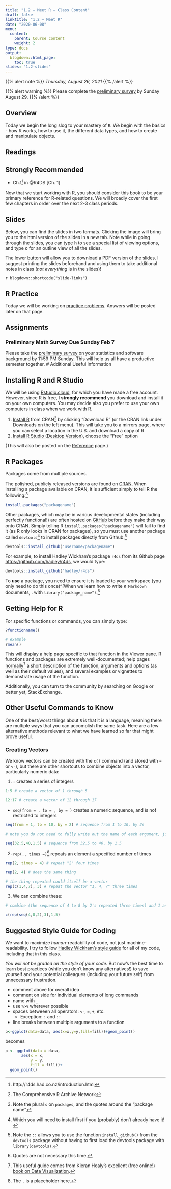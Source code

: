 ```yaml
---
title: "1.2 — Meet R — Class Content"
draft: false
linktitle: "1.2 — Meet R"
date: "2020-06-08"
menu:
  content:
    parent: Course content
    weight: 2
type: docs
output:
  blogdown::html_page:
    toc: true
slides: "1.2-slides"
---
```


{{% alert note %}}
*Thursday, August 26, 2021*
{{% /alert %}}

{{% alert warning %}}
Please complete the [preliminary survey](/assignment/00-preliminary-survey) by Sunday August 29.
{{% /alert %}}

## <i class="fas fa-info-circle fa-lg"></i> Overview

Today we begin the long slog to your mastery of `R`. We begin with the basics - how R works, how to use it, the different data types, and how to create and manipulate objects.

## <i class="fas fa-book-reader fa-lg"></i> Readings

## Strongly Recommended

- <i class="fas fa-external-link-square-alt"></i>Ch.1^[http://r4ds.had.co.nz/introduction.html] in @R4DS[Ch. 1]

Now that we start working with R, you should consider this book to be your primary reference for R-related questions. We will broadly cover the first few chapters in order over the next 2-3 class periods. 

## <i class="fas fa-chalkboard-teacher"></i> Slides

Below, you can find the slides in two formats. Clicking the image will bring you to the html version of the slides in a new tab. Note while in going through the slides, you can type <kbd>h</kbd> to see a special list of viewing options, and type <kbd>o</kbd> for an outline view of all the slides.

The lower button will allow you to download a PDF version of the slides. I suggest printing the slides beforehand and using them to take additional notes in class (*not everything* is in the slides)!

`r blogdown::shortcode("slide-links")`

## <i class="fas fa-registered"></i> R Practice

Today we will be working on [practice problems](/r/1.2-r). Answers will be posted later on that page.

## <i class="fas fa-laptop-code"></i> Assignments

### Preliminary Math Survey Due Sunday Feb 7

Please take the [preliminary survey](/assignment/00-preliminary-survey) on your statistics and software background by 11:59 PM Sunday. This will help us all have a productive semester together.
# Additional Useful Information

## Installing R and R Studio

We will be using [Rstudio.cloud](https://rstudio.cloud), for which you have made a free account. However, since R is free, I **strongly recommend** you download and install it on your own computers. You may decide also you prefer to use your own computers in class when we work with R.

1. [Install R](http://www.r-project.org/) from CRAN^[The Comprehensive R Archive Network] by clicking "Download R" (or the CRAN link under Downloads on the left menu). This will take you to a mirrors page, where you can select a location in the U.S. and download a copy of R
2. [Install R Studio (Desktop Version)](https://www.rstudio.com/products/rstudio/download/), choose the "Free" option

(This will also be posted on the [Reference](/reference) page.)

## R Packages

Packages come from multiple sources.

The polished, publicly released versions are found on [CRAN](https://cran.r-project.org/). When installing a package available on CRAN, it is sufficient simply to tell R the following:^[Note the plural `s` on `packages`, and the quotes around the "package name"]

```r
install.packages("packagename") 
```

Other packages, which may be in various developmental states (including perfectly functional!) are often hosted on [GitHub](http://github.com) before they make their way onto CRAN. Simply telling R `install.packages("packagename")` will fail to find it (as R only looks in CRAN for packages), so you must use another package called `devtools`^[Which you will need to install first if you (probably) don't already have it!] to install packages directly from Github:^[Note the `::` allows you to use the function `install_github()` from the `devtools` package without having to first load the devtools package with `library(devtools)`.]

```r
devtools::install_github("username/packagename") 
```

For example, to install Hadley Wickham's package `r4ds` from its Github page [https://github.com/hadley/r4ds](https://github.com/hadley/r4ds), we would type:

```r
devtools::install_github("hadley/r4ds")
```

To **use** a package, you need to ensure it is loaded to your workspace (you only need to do this once)^[When we learn how to write `R Markdown` documents, . with `library("package_name")`.^[Quotes are not necessary this time.]

## Getting Help for R

For specific functions or commands, you can simply type:

```r
?functionname()

# example
?mean()
```

This will display a help page specific to that function in the Viewer pane. R functions and packages are extremely well-documented; help pages [normally ](http://socviz.co/assets/ch-09-read-a-help-page.png)^[This useful guide comes from Kieran Healy's excellent (free online!) [book on Data Visualization](http://socviz.co/).] a short description of the function, arguments and options (as well as their default values), and several examples or vignettes to demonstrate usage of the function.

Additionally, you can turn to the community by searching on Google or better yet, StackExchange.

## Other Useful Commands to Know

One of the best/worst things about `R` is that it is a language, meaning there are multiple ways that you can accomplish the same task. Here are a few alternative methods relevant to what we have learned so far that might prove useful. 

### Creating Vectors

We know vectors can be created with the `c()` command (and stored with `=` or `<-`), but there are other shortcuts to combine objects into a vector, particularly numeric data:

1. `:` creates a series of integers

```r
1:5 # create a vector of 1 through 5

12:17 # create a vector of 12 through 17
```

- `seq(from = , to = , by = )` creates a numeric sequence, and is not restricted to integers

```r
seq(from = 1, to = 10, by = 2) # sequence from 1 to 10, by 2s

# note you do not need to fully write out the name of each argument, just the input!

seq(32.5,40,1.5) # sequence from 32.5 to 40, by 1.5
```

2. `rep(., times =)`^[The `.` is a placeholder here.] repeats an element a specified number of times

```r
rep(2, times = 4) # repeat "2" four times

rep(2, 4) # does the same thing

# the thing repeated could itself be a vector
rep(c(1,4,7), 3) # repeat the vector "1, 4, 7" three times
```

3. We can combine these:

```r

# combine (the sequence of 4 to 8 by 2's repeated three times) and 1 and 5

c(rep(seq(4,8,2),3),1,5)
```

## Suggested Style Guide for Coding

We want to maximize *human*-readability of code, not just machine-readability. I try to follow [Hadley Wickham's style guide](http://adv-r.had.co.nz/Style.html) for all of my code, including that in this class.

*You will not be graded on the style of your code.* But now's the best time to learn best practices (while you don't know any alternatives!) to save yourself and your potential colleagues (including your future self) from unnecessary frustration.

- comment above for overall idea 
- comment on side for individual elements of long commands
- name with `_`
- use `%>%` wherever possible
- spaces betweeen all operators: `<-`, `=`, `+`, etc.
    - Exception: `:` and `::`
- line breaks between multiple arguments to a function

```r
p<-ggplot(data=data, aes(x=x,y=y,fill=fill))+geom_point()
```

becomes

```r
p <- ggplot(data = data,
       aes(x = x,
           y = y,
           fill = fill))+
  geom_point()
```
